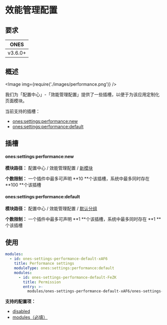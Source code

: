 # 效能管理配置

## 要求

|  ONES   |
| :-----: |
| v3.6.0+ |

## 概述

<Image img={require('./images/performance.png')} />

我们为「配置中心」-「效能管理配置」提供了一些插槽，以便于为该应用定制化页面模块。

当前支持的插槽：

- [ones:settings:performance:new](#onessettingsperformancenew)
- [ones:settings:performance:default](#onessettingsperformancedefault)

## 插槽

#### ones:settings:performance:new

**模块路径：** 配置中心 / 效能管理配置 / [新模块](../index.mdx#slot-hierarchy)

**个数限制：** 一个插件中最多可声明 **10 **个该插槽，系统中最多同时存在 **100 **个该插槽

#### ones:settings:performance:default

**模块路径：** 配置中心 / 效能管理配置 / [默认分组](../index.mdx#slot-hierarchy)

**个数限制：** 一个插件中最多可声明 **1 **个该插槽，系统中最多同时存在 **1 **个该插槽

## 使用

```yaml
modules:
  - id: ones-settings-performance-default-xAF6
    title: Performance settings
    moduleType: ones:settings:performance:default
    modules:
      - id: ones-settings-performance-default-FeZK
        title: Permission
        entry: >-
          modules/ones-settings-performance-default-xAF6/ones-settings-performance-default-FeZK/index.html
```

**支持的配置项：**

- [disabled](../../../../../reference/config/plugin.yaml#disabled)
- [modules（必填）](../../../../../reference/config/plugin.yaml#subModule)
